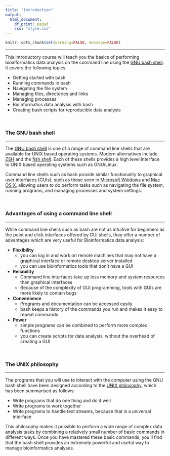 ```yaml
---
title: "Introduction"
output: 
  html_document:
    df_print: paged
    css: "style.css"
---
```


<head>
<script src="https://kit.fontawesome.com/ece750edd7.js" crossorigin="anonymous"></script>
</head>


```r
knitr::opts_chunk$set(warning=FALSE, message=FALSE)
```

----

This introductory course will teach you the basics of performing bioinformatics data analysis on the command line using the [GNU bash shell](https://www.gnu.org/software/bash/). It covers the following topics:

- Getting started with bash
- Running commands in bash
- Navigating the file system
- Managing files, directories and links
- Managing processes
- Bioinformatics data analysis with bash
- Creating bash scripts for reproducible data analysis

<br>

### The GNU bash shell

----

The [GNU bash shell](https://www.gnu.org/software/bash/) is one of a range of command line shells that are available for UNIX based operating systems. Modern alternatives include [ZSH](https://www.zsh.org/) and the [fish shell](http://fishshell.com/). Each of these shells provides a high level interface to UNIX based operating systems such as GNU/Linux.

Command line shells such as bash provide similar functionality to graphical user interfaces (GUIs), such as those seen in [Microsoft Windows](https://www.microsoft.com/en-gb/windows) and [Mac OS X](https://www.apple.com/macos/big-sur/), allowing users to do perform tasks such as navigating the file system, running programs, and managing processes and system settings.


<br>

### Advantages of using a command line shell

----

While command line shells such as bash are not as intuitive for beginners as the point and click interfaces offered by GUI shells, they offer a number of advantages which are very useful for Bioinformatics data analysis:

* **Flexibility**
    + you can log in and work on remote machines that may not have a graphical interface or remote desktop server installed
    + you can use bioinformatics tools that don't have a GUI
* **Reliability**
    + Command line interfaces take up less memory and system resources than graphical interfaces
    + Because of the complexity of GUI programming, tools with GUIs are more likely to contain bugs
* **Convenience**
    + Programs and documentation can be accessed easily 
    + bash keeps a history of the commands you run and makes it easy to repeat commands
* **Power**
    + simple programs can be combined to perform more complex functions
    + you can create scripts for data analysis, without the overhead of creating a GUI

<br/>

### The UNIX philosophy

----

The programs that you will use to interact with the computer using the GNU bash shell have been designed according to the [UNIX philosophy](https://en.wikipedia.org/wiki/Unix_philosophy), which has been summarised as follows:

+ Write programs that do one thing and do it well
+ Write programs to work together
+ Write programs to handle text streams, because that is a universal interface

This philosophy makes it possible to perform a wide range of complex data analysis tasks by combining a relatively small number of basic commands in different ways. Once you have mastered these basic commands, you'll find that the bash shell provides an extremely powerful and useful way to manage bioinformatics analyses.
